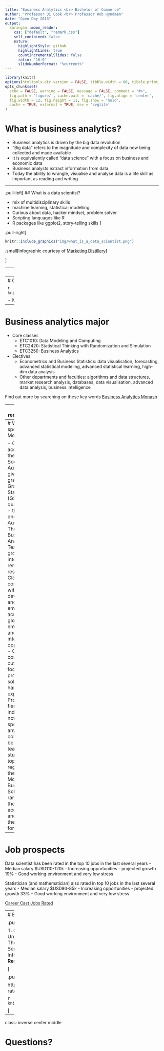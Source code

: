 ```yaml
---
title: "Business Analytics <br> Bachelor of Commerce"
author: "Professor Di Cook <br> Professor Rob Hyndman"
date: "Open Day 2018"
output:
  xaringan::moon_reader:
    css: ["default", "remark.css"]
    self_contained: false
    nature:
      highlightStyle: github
      highlightLines: true
      countIncrementalSlides: false
      ratio: '16:9'
      slideNumberFormat: "%current%"
---
```


```r
library(knitr)
options(htmltools.dir.version = FALSE, tibble.width = 60, tibble.print_min = 6)
opts_chunk$set(
  echo = FALSE, warning = FALSE, message = FALSE, comment = "#>",
  fig.path = 'figure/', cache.path = 'cache/', fig.align = 'center',
  fig.width = 12, fig.height = 11, fig.show = 'hold',
  cache = TRUE, external = TRUE, dev = 'svglite'
)
```


# What is business analytics?

* Business analytics is driven by the big data revolution
* "Big data" refers to the magnitude and complexity of data now being collected and made available
* It is equivalently called  "data science" with a focus on business and economic data
* Business analysts extract information from data
* Today the ability to wrangle, visualise and analyse data is a life skill as important as reading and writing

---


.pull-left[
## What is a data scientist?

- mix of multidisciplinary skills
- machine learning, statistical modelling
- Curious about data, hacker mindset, problem solver
- Scripting languages like R
- R packages like ggplot2, story-telling skills
]

.pull-right[

```r
knitr::include_graphics("img/what_is_a_data_scientist.png")
```
.small[Infographic courtesy of [Marketing Distillery](https://www.themarketingdistillery.com)]

]

---
# Related Majors in B. Commerce


```r
knitr::include_graphics("img/majors.png")
```

---
# Course structure


```r
knitr::include_graphics("img/course_structure.png")
```

- Major = 48 points, minor = 12 points

---
# Business analytics major

- Core classes
    - ETC1010: Data Modeling and Computing
    - ETC2420: Statistical Thinking with Randomization and Simulation
    - ETC3250: Business Analytics
- Electives
    - Econometrics and Business Statistics: data visualisation, forecasting, advanced statistical modeling, advanced statistical learning, high-dim data analysis
    - Other departments and faculties: algorithms and data structures, market research analysis, databases, data visualisation, advanced data analysis, business intelligence

Find out more by searching on these key words [Business Analytics Monash](https://www.monash.edu/business/future-students/undergraduate-study-options/bachelor-of-commerce)

---
# Entry requirements

- Need to be admitted to Bachelor of Commerce
- 2018 entry:
    - 90.35 "clearly in" ATAR
    - 80.85 lowest ATAR offer
    - will probably rise for 2019 intake
- Prequisites (domestic)
    - Math: Units 3 & 4: a study score of at least 25 in Mathematical Methods (any) or Specialist Mathematics
    - English: Units 3 & 4: a study score of at least 30 in English (EAL) or 25 in English other than EAL

---
# What’s special about Monash?

- Our major is accredited by the Statistical Society of Australia, giving graduates a Graduate Statistician (GStat) qualification  - the only one in Australia
- The Monash Business Analytics Team is a group of internationally renowned researchers
- Close connections with leaders, developers and employers across the globe for employment and internship opportunities
- Our courses are cutting edge, focusing on problem solving and hands-on experience
- Program is fiercely independent, not sponsored by any software company, to be able to teach students the top tools regardless of the source
- Monash Business School ranked 7th in the world in econometrics and 14th in the world in forecasting.

---
# Job prospects

Data scientist has been rated in the top 10 jobs in the last several years
- Median salary $USD110-120k
- Increasing opportunities - projected growth 19%
- Good working environment and very low stress

Statistician (and mathematician) also rated in top 10 jobs in the last several years
- Median salary $USD80-85k
- Increasing opportunities - projected growth 33%
- Good working environment and very low stress

[Career Cast Jobs Rated](https://www.careercast.com/jobs-rated/2018-jobs-rated-report)

---
# Best jobs in the world

.pull-left[

1. Genetic counsellor
1. **Mathematician**
1. University Professor
1. Occupational Therapist
1. **Statistician**
1. Medical Services Manager
1. **Data Scientist**
1. Information Security Analyst
1. **Operations Research Analyst**
1. **Actuary**

]

.pull-right[

https://www.careercast.com/jobs-rated/2018-jobs-rated-report

```r
knitr::include_graphics("img/deming.jpg")
```

]

---
class: inverse center middle

# Questions?
